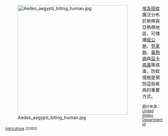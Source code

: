 <div style="float:left;margin-right:0.5em;">
[[File:Aedes_aegypti_biting_human.jpg|350px]]
</div>
[[埃及斑蚊|埃及斑蚊]]廣泛分布於熱帶與亞熱帶地區，可傳播[[屈公熱|屈公熱]]、[[登革熱|登革熱]]、[[黃熱病|黃熱病]]與[[茲卡病毒|茲卡病毒]]等病毒，防蚊措施是預防這些疾病的重要方式。

<small>圖片來源：[[United_States_Department_of_Agriculture|United States Department of Agriculture]] (2000)</small>